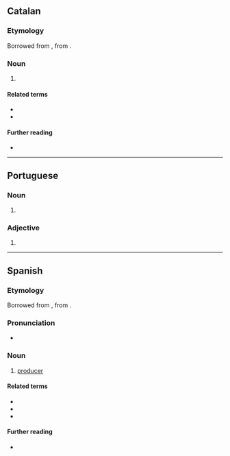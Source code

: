 ==Catalan==

===Etymology===
Borrowed from {{bor|ca|la|productor|notext=1}}, from {{m|la|productus}}.

===Noun===
{{ca-noun|m|f=productora}}

# {{l|en|producer}}

====Related terms====
* {{l|ca|producte}}
* {{l|ca|produir}}

====Further reading====
* {{R:IEC2}}

----

==Portuguese==

===Noun===
{{pt-noun|m|es|f=productora}}

# {{pt-obsolete-silent-letter-1911|produtor}}

===Adjective===
{{pt-adj|product|or}}

# {{pt-obsolete-silent-letter-1911|produtor}}

----

==Spanish==

===Etymology===
Borrowed from {{bor|es|la|productor|notext=1}}, from {{m|la|productus}}.

===Pronunciation===
* {{IPA|/pɾoðukˈto̞ɾ/|lang=es}}

===Noun===
{{es-noun|m|es|f=productora}}

# [[producer]]

====Related terms====
* {{l|es|producción}}
* {{l|es|producto}}
* {{l|es|producir}}

====Further reading====
* {{R:DRAE 2001}}
